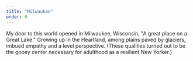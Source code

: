 ```yaml
---
title: "Milwaukee"
order: 0
---
```


My door to this world opened in Milwaukee, Wisconsin, "A great place on a Great Lake." Growing up in the Heartland, among plains paved by glaciers, imbued empathy and a level perspective. (These qualities turned out to be the gooey center necessary for adulthood as a resilient New Yorker.)